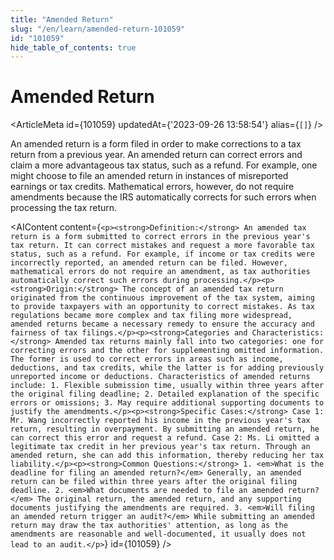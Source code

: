 ```yaml
---
title: "Amended Return"
slug: "/en/learn/amended-return-101059"
id: "101059"
hide_table_of_contents: true
---
```



# Amended Return

<ArticleMeta id={101059} updatedAt={'2023-09-26 13:58:54'} alias={`[]`} />
<div className='border-solid border-b border-t-0 my-4 border-[var(--ifm-color-gray-300)]' />

An amended return is a form filed in order to make corrections to a tax return from a previous year. An amended return can correct errors and claim a more advantageous tax status, such as a refund. For example, one might choose to file an amended return in instances of misreported earnings or tax credits. Mathematical errors, however, do not require amendments because the IRS automatically corrects for such errors when processing the tax return.

<AIContent content={`<p><strong>Definition:</strong> An amended tax return is a form submitted to correct errors in the previous year's tax return. It can correct mistakes and request a more favorable tax status, such as a refund. For example, if income or tax credits were incorrectly reported, an amended return can be filed. However, mathematical errors do not require an amendment, as tax authorities automatically correct such errors during processing.</p><p><strong>Origin:</strong> The concept of an amended tax return originated from the continuous improvement of the tax system, aiming to provide taxpayers with an opportunity to correct mistakes. As tax regulations became more complex and tax filing more widespread, amended returns became a necessary remedy to ensure the accuracy and fairness of tax filings.</p><p><strong>Categories and Characteristics:</strong> Amended tax returns mainly fall into two categories: one for correcting errors and the other for supplementing omitted information. The former is used to correct errors in areas such as income, deductions, and tax credits, while the latter is for adding previously unreported income or deductions. Characteristics of amended returns include: 1. Flexible submission time, usually within three years after the original filing deadline; 2. Detailed explanation of the specific errors or omissions; 3. May require additional supporting documents to justify the amendments.</p><p><strong>Specific Cases:</strong> Case 1: Mr. Wang incorrectly reported his income in the previous year's tax return, resulting in overpayment. By submitting an amended return, he can correct this error and request a refund. Case 2: Ms. Li omitted a legitimate tax credit in her previous year's tax return. Through an amended return, she can add this information, thereby reducing her tax liability.</p><p><strong>Common Questions:</strong> 1. <em>What is the deadline for filing an amended return?</em> Generally, an amended return can be filed within three years after the original filing deadline. 2. <em>What documents are needed to file an amended return?</em> The original return, the amended return, and any supporting documents justifying the amendments are required. 3. <em>Will filing an amended return trigger an audit?</em> While submitting an amended return may draw the tax authorities' attention, as long as the amendments are reasonable and well-documented, it usually does not lead to an audit.</p>`} id={101059} />
